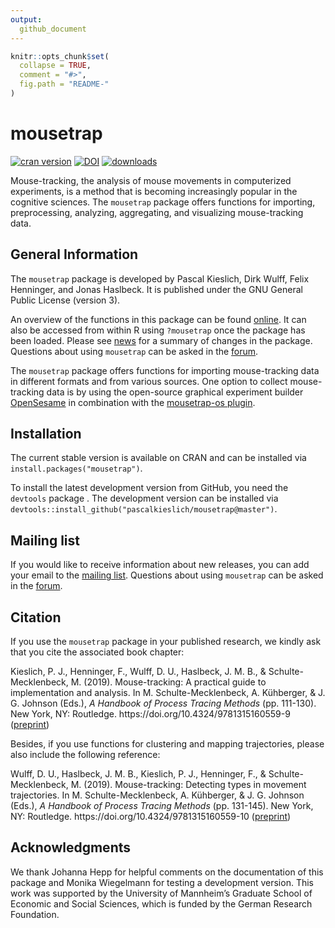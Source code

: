 ```yaml
---
output:
  github_document
---
```


<!-- README.md is generated from README.Rmd. Please edit that file -->

```r
knitr::opts_chunk$set(
  collapse = TRUE,
  comment = "#>",
  fig.path = "README-"
)
```

# mousetrap

[![cran version](http://www.r-pkg.org/badges/version/mousetrap)](https://CRAN.R-project.org/package=mousetrap)
[![DOI](https://zenodo.org/badge/DOI/10.5281/zenodo.596640.svg)](https://doi.org/10.5281/zenodo.596640)
[![downloads](https://cranlogs.r-pkg.org/badges/grand-total/mousetrap?color=yellow)](https://CRAN.R-project.org/package=mousetrap)

Mouse-tracking, the analysis of mouse movements in computerized experiments, is a method that is becoming increasingly popular in the cognitive sciences.
The `mousetrap` package offers functions for importing, preprocessing, analyzing, aggregating, and visualizing mouse-tracking data.

## General Information

The `mousetrap` package is developed by Pascal Kieslich, Dirk Wulff, Felix Henninger, and Jonas Haslbeck. It is published under the GNU General Public License (version 3).

An overview of the functions in this package can be found [online](http://pascalkieslich.github.io/mousetrap/reference/mousetrap.html).
It can also be accessed from within R using `?mousetrap` once the package has been loaded.
Please see [news](http://pascalkieslich.github.io/mousetrap/news/) for a summary of changes in the package. Questions about using `mousetrap` can be asked in the [forum](https://forum.cogsci.nl/index.php?p=/categories/mousetrap).

The `mousetrap` package offers functions for importing mouse-tracking data in different formats and from various sources. One option to collect mouse-tracking data is by using the open-source graphical experiment builder [OpenSesame](https://osdoc.cogsci.nl/) in combination with the [mousetrap-os plugin](https://github.com/pascalkieslich/mousetrap-os).


## Installation

The current stable version is available on CRAN and can be installed via `install.packages("mousetrap")`.

To install the latest development version from GitHub, you need the `devtools` package .
The development version can be installed via `devtools::install_github("pascalkieslich/mousetrap@master")`.

## Mailing list

If you would like to receive information about new releases, you can add your email to the [mailing list](http://eepurl.com/co1AqX). Questions about using `mousetrap` can be asked in the [forum](https://forum.cogsci.nl/index.php?p=/categories/mousetrap).


## Citation

If you use the `mousetrap` package in your published research, we kindly ask that you cite the associated book chapter:

Kieslich, P. J., Henninger, F., Wulff, D. U., Haslbeck, J. M. B., & Schulte-Mecklenbeck, M. (2019). Mouse-tracking: A practical guide to implementation and analysis. In M. Schulte-Mecklenbeck, A. Kühberger, & J. G. Johnson (Eds.), _A Handbook of Process Tracing Methods_ (pp. 111-130). New York, NY: Routledge. https://doi.org/10.4324/9781315160559-9 ([preprint](https://psyarxiv.com/zuvqa/))

Besides, if you use functions for clustering and mapping trajectories, please also include the following reference:

Wulff, D. U., Haslbeck, J. M. B., Kieslich, P. J., Henninger, F., & Schulte-Mecklenbeck, M. (2019). Mouse-tracking: Detecting types in movement trajectories. In M. Schulte-Mecklenbeck, A. Kühberger, & J. G. Johnson (Eds.), _A Handbook of Process Tracing Methods_ (pp. 131-145). New York, NY: Routledge. https://doi.org/10.4324/9781315160559-10 ([preprint](https://psyarxiv.com/6edca/))

## Acknowledgments

We thank Johanna Hepp for helpful comments on the documentation of this package and Monika Wiegelmann for testing a development version. This work was supported by the University of Mannheim's Graduate School of Economic and Social Sciences, which is funded by the German Research Foundation.